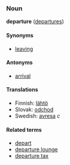 ===Noun===
'''departure''' ([[departures]])

====Synonyms====
*[[leaving]]

====Antonyms====
*[[arrival]]

====Translations====

*Finnish: [[lähtö]]
*Slovak: [[odchod]]
*Swedish: [[avresa]] ''c''

====Related terms====
*[[depart]]
*[[departure lounge]]
*[[departure tax]]